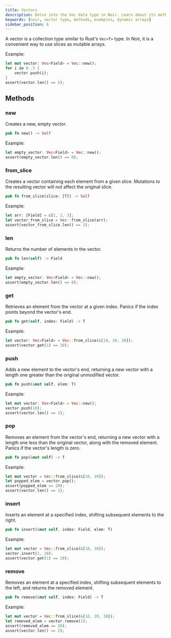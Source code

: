 ```yaml
---
title: Vectors
description: Delve into the Vec data type in Noir. Learn about its methods, practical examples, and best practices for using Vectors in your Noir code.
keywords: [noir, vector type, methods, examples, dynamic arrays]
sidebar_position: 6
---
```



<Experimental />

A vector is a collection type similar to Rust's `Vec<T>` type. In Noir, it is a convenient way to use slices as mutable arrays.

Example:

```rust
let mut vector: Vec<Field> = Vec::new();
for i in 0..5 {
    vector.push(i);
}
assert(vector.len() == 5);
```

## Methods

### new

Creates a new, empty vector.

```rust
pub fn new() -> Self
```

Example:

```rust
let empty_vector: Vec<Field> = Vec::new();
assert(empty_vector.len() == 0);
```

### from_slice

Creates a vector containing each element from a given slice. Mutations to the resulting vector will not affect the original slice.

```rust
pub fn from_slice(slice: [T]) -> Self
```

Example:

```rust
let arr: [Field] = &[1, 2, 3];
let vector_from_slice = Vec::from_slice(arr);
assert(vector_from_slice.len() == 3);
```

### len

Returns the number of elements in the vector.

```rust
pub fn len(self) -> Field
```

Example:

```rust
let empty_vector: Vec<Field> = Vec::new();
assert(empty_vector.len() == 0);
```

### get

Retrieves an element from the vector at a given index. Panics if the index points beyond the vector's end.

```rust
pub fn get(self, index: Field) -> T
```

Example:

```rust
let vector: Vec<Field> = Vec::from_slice(&[10, 20, 30]);
assert(vector.get(1) == 20);
```

### push

Adds a new element to the vector's end, returning a new vector with a length one greater than the original unmodified vector.

```rust
pub fn push(&mut self, elem: T)
```

Example:

```rust
let mut vector: Vec<Field> = Vec::new();
vector.push(10);
assert(vector.len() == 1);
```

### pop

Removes an element from the vector's end, returning a new vector with a length one less than the original vector, along with the removed element. Panics if the vector's length is zero.

```rust
pub fn pop(&mut self) -> T
```

Example:

```rust
let mut vector = Vec::from_slice(&[10, 20]);
let popped_elem = vector.pop();
assert(popped_elem == 20);
assert(vector.len() == 1);
```

### insert

Inserts an element at a specified index, shifting subsequent elements to the right.

```rust
pub fn insert(&mut self, index: Field, elem: T)
```

Example:

```rust
let mut vector = Vec::from_slice(&[10, 30]);
vector.insert(1, 20);
assert(vector.get(1) == 20);
```

### remove

Removes an element at a specified index, shifting subsequent elements to the left, and returns the removed element.

```rust
pub fn remove(&mut self, index: Field) -> T
```

Example:

```rust
let mut vector = Vec::from_slice(&[10, 20, 30]);
let removed_elem = vector.remove(1);
assert(removed_elem == 20);
assert(vector.len() == 2);
```
